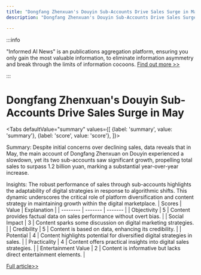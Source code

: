 ```yaml
---
title: "Dongfang Zhenxuan's Douyin Sub-Accounts Drive Sales Surge in May"
description: "Dongfang Zhenxuan's Douyin Sub-Accounts Drive Sales Surge in May"

---
```



:::info

"Informed AI News" is an publications aggregation platform, ensuring you only gain the most valuable information, to eliminate information asymmetry and break through the limits of information cocoons.  [Find out more >>](/)

:::

# Dongfang Zhenxuan's Douyin Sub-Accounts Drive Sales Surge in May


<Tabs
	defaultValue="summary"
	values={[
	{label: 'summary', value: 'summary'},
	{label: 'score', value: 'score'},
]}>
<TabItem value="summary">


Summary:
Despite initial concerns over declining sales, data reveals that in May, the main account of Dongfang Zhenxuan on Douyin experienced a slowdown, yet its two sub-accounts saw significant growth, propelling total sales to surpass 1.2 billion yuan, marking a substantial year-over-year increase.

Insights:
The robust performance of sales through sub-accounts highlights the adaptability of digital strategies in response to algorithmic shifts. This dynamic underscores the critical role of platform diversification and content strategy in maintaining growth within the digital marketplace.
</TabItem>
<TabItem value="score">
	| Scores     | Value   | Explanation |
	| -------- | ------- | ------- |
	| Objectivity  | 5    | Content provides factual data on sales performance without overt bias.    |
	| Social Impact | 3     | Content sparks some discussion on digital marketing strategies.    |
	| Credibility    | 5    | Content is based on data, enhancing its credibility.    |
	| Potential    | 4    | Content highlights potential for diversified digital strategies in sales.    |
	| Practicality    | 4    | Content offers practical insights into digital sales strategies.    |
	| Entertainment Value    | 2    | Content is informative but lacks direct entertainment elements.    |
</TabItem>
</Tabs>

[Full article>>](https://readhub.cn/topic/8aKNvCrSZcU)
